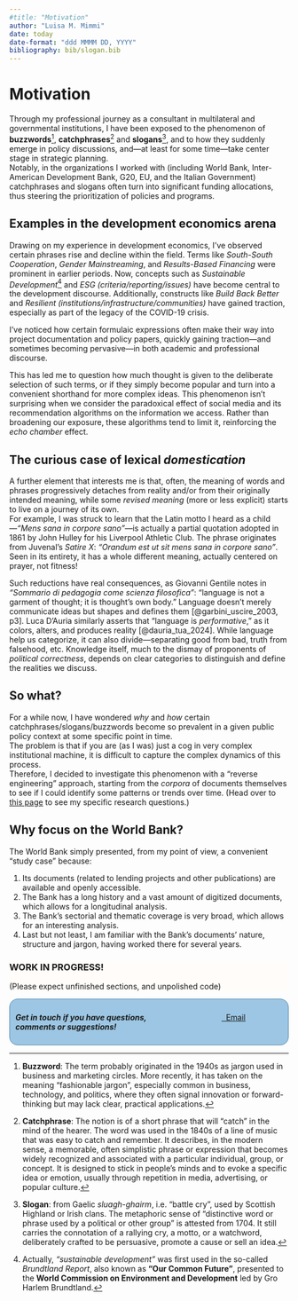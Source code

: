```yaml
---
#title: "Motivation"
author: "Luisa M. Mimmi"
date: today
date-format: "ddd MMMM DD, YYYY"
bibliography: bib/slogan.bib
---
```



# Motivation

Through my professional journey as a consultant in multilateral and governmental institutions, I have been exposed to the phenomenon of **buzzwords**[^1], **catchphrases**[^2] and **slogans**[^3], and to how they suddenly emerge in policy discussions, and—at least for some time—take center stage in strategic planning.\
Notably, in the organizations I worked with (including World Bank, Inter-American Development Bank, G20, EU, and the Italian Government) catchphrases and slogans often turn into significant funding allocations, thus steering the prioritization of policies and programs. 

[^1]: **Buzzword**: The term probably originated in the 1940s as jargon used in business and marketing circles. More recently, it has taken on the meaning "fashionable jargon", especially common in business, technology, and politics, where they often signal innovation or forward-thinking but may lack clear, practical applications.
[^2]: **Catchphrase**: The notion is of a short phrase that will "catch" in the mind of the hearer. The word was used in the 1840s of a line of music that was easy to catch and remember. It describes, in the modern sense, a memorable, often simplistic phrase or expression that becomes widely recognized and associated with a particular individual, group, or concept. It is designed to stick in people's minds and to evoke a specific idea or emotion, usually through repetition in media, advertising, or popular culture.
[^3]: **Slogan**: from Gaelic *sluagh-ghairm*, i.e. "battle cry", used by Scottish Highland or Irish clans. The metaphoric sense of "distinctive word or phrase used by a political or other group" is attested from 1704. It still carries the connotation of a rallying cry, a motto, or a watchword, deliberately crafted to be persuasive, promote a cause or sell an idea.  
 
## Examples in the development economics arena
Drawing on my experience in development economics, I’ve observed certain phrases rise and decline within the field. Terms like *South-South Cooperation*, *Gender Mainstreaming*, and *Results-Based Financing* were prominent in earlier periods. Now, concepts such as *Sustainable Development*[^4] and *ESG (criteria/reporting/issues)* have become central to the development discourse. Additionally, constructs like *Build Back Better* and *Resilient (institutions/infrastructure/communities)* have gained traction, especially as part of the legacy of the COVID-19 crisis.

I've noticed how certain formulaic expressions often make their way into project documentation and policy papers, quickly gaining traction—and sometimes becoming pervasive—in both academic and professional discourse.

This has led me to question how much thought is given to the deliberate selection of such terms, or if they simply become popular and turn into a convenient shorthand for more complex ideas. This phenomenon isn’t surprising when we consider the paradoxical effect of social media and its recommendation algorithms on the information we access. Rather than broadening our exposure, these algorithms tend to limit it, reinforcing the *echo chamber* effect.

[^4]: Actually, *"sustainable development"* was first used in the so-called *Brundtland Report*, also known as **“Our Common Future”**, presented to the **World Commission on Environment and Development** led by Gro Harlem Brundtland.
 
<!-- **OFFICIAL DEVELOPMENT AID** -->

<!-- -   Boost shared prosperity -->
<!-- -   MFD (Maximizing Finance for Development) -->
<!-- -   PforR (Program for Results) -->
<!-- -   RBF (Results-Based Financing)  -->
<!-- -   RBA (Results-Based Aid) -->
<!-- -   Evidence-based policy <!-- + Cash on Delivery Aid 
<!--  + Private sector engagement --> <!-- 
<!--  + Public-Private Partnerships (PPPs) --> 
<!--  + Blended finance -->

<!-- **INCLUSION** -->

<!-- -   South-South Cooperation -->
<!-- -   Gender Mainstreaming -->
<!-- -   Leave No One Behind -->
<!-- + Inclusive Growth --> 
<!-- + Focus on the "bottom billion" --> 
<!-- + End extreme poverty --> 
<!-- -   The Bottom Billion -->

<!-- **SUSTAINABILITY, ENVIRONMENT** -->

<!-- -   Sustainable Development -->
<!-- -   SDGs (Sustainable Development Goals) -->
<!-- -   ESG (Environmental, social, and governance) *criteria* -->
<!-- -   Mainstreaming climate action -->
<!-- -   3 zeros *(0 poverty, 0 net carbon emissions, 0 net loss of natural capital)* -->
<!-- -   GRID (Green, Resilient, and Inclusive Development) -->
<!-- -   Build Back Better <!-- + Green growth / Green economy --> 
<!-- + Blue Economy --> <!-- + Green, Digital, and Fair  --> 
<!-- + Green and grey infrastructure --> 
<!-- + Circular Economy --> 

## The curious case of lexical *domestication*

A further element that interests me is that, often, the meaning of words and phrases progressively detaches from reality and/or from their originally intended meaning, while some *revised meaning* (more or less explicit) starts to live on a journey of its own.\
For example, I was struck to learn that the Latin motto I heard as a child—*"Mens sana in corpore sano"*—is actually a partial quotation adopted in 1861 by John Hulley for his Liverpool Athletic Club. The phrase originates from Juvenal's *Satire X*: *"Orandum est ut sit mens sana in corpore sano"*. Seen in its entirety, it has a whole different meaning, actually centered on prayer, not fitness!

Such reductions have real consequences, as Giovanni Gentile notes in *"Sommario di pedagogia come scienza filosofica"*: "language is not a garment of thought; it is thought’s own body." Language doesn’t merely communicate ideas but shapes and defines them [@garbini_uscire_2003, p3]. <!-- La lingua non è veste del pensiero: è il suo corpo stesso. Possiamo avere pensieri oscuri e quindi una forma oscura; ma quello che è chiaro dentro è chiaro fuori, per la semplice ragione che il fuori è uguale al dentro.  (https://www.treccani.it/enciclopedia/sommario-di-pedagogia-come-scienza-filosofica_%28Croce-e-Gentile%29/) --> Luca D'Auria similarly asserts that "language is *performative*," as it colors, alters, and produces reality [@dauria_tua_2024]. While language help us categorize, it can also divide—separating good from bad, truth from falsehood, etc. Knowledge itself, much to the dismay of proponents of *political correctness*, depends on clear categories to distinguish and define the realities we discuss.

<!-- ## Issues of modern English -->

<!-- Below is the list of *red flags* detected in Orwell's "Politics and the English Language"[@orwell_politics_1946]: -->

<!-- -   **Dying metaphors**, or worn−out metaphors which have lost all evocative power and are merely used because they save people the trouble of inventing phrases for themselves. <!-- GGentile la prima e piu evidente originalita del genio e' la potenza plasmatrice che egli possiede di quel che si dice il materiale linguistico -->

<!-- -   **Operators, or verbal false limbs**, which save the trouble of picking out appropriate verbs and nouns, and at the same time pad each sentence with extra syllables which give it an appearance of symmetry. Characteristic phrases are: render inoperative, militate against, prove unacceptable, make contact with, be subjected to, give rise to, give grounds for, having the effect of, play a leading part (role) in, make itself felt, take effect, exhibit a tendency to, serve the purpose of, etc. -->

<!-- -   **Pretentious diction** (used to dress up simple statements and give an air of scientific impartiality to biased judgments), foreign words and expressions, jargon  -->

<!-- -   **Meaningless words**, as in certain kinds of writing, particularly in art criticism and literary criticism, where they not only do not point to any discoverable object, but are hardly even expected to do so by the reader (like romantic, plastic, values, human, dead, sentimental, natural, vitality), it is normal to come across long passages which are almost completely lacking in meaning. Many political words are similarly abused: The words democracy, socialism, freedom, patriotic, realistic, justice, have each of them several different meanings which cannot be reconciled with one another. ***Words of this kind are often used in a consciously dishonest way. That is, the person who uses them has his own private definition, but allows his hearer to think he means something quite different.*** -->

<!-- > Ma si possono riscontrare anche -->

<!-- > -->

<!-- > -   **statalismo** -->

<!-- > -   **burocraticismo** -->

<!-- > lo stesso linguaggio burocratico, che permea la scuola statale (impropriamente detta 'pubblica') italiana odierna, come diretta conseguenza dell'ideologia statalista presenta una forma che è «astratta, solenne, tecnicizzata, in funzione del prestigio e del potere che detiene il diffusore del messaggio. Da questa prassi consegue una sclerosi del pensiero che si sorregge sui trampoli di locuzioni fruste e cristallizzate. Ufficialità, reticenza e straniamento sono i caratteri che il messaggio assume nell'esercizio del potere. [@garbini_uscire_2003, p5] -->

## So what?

For a while now, I have wondered *why* and *how* certain catchphrases/slogans/buzzwords become so prevalent in a given public policy context at some specific point in time.\
The problem is that if you are (as I was) just a cog in very complex institutional machine, it is difficult to capture the complex dynamics of this process.\
Therefore, I decided to investigate this phenomenon with a "reverse engineering" approach, starting from the *corpora* of documents themselves to see if I could identify some patterns or trends over time. (Head over to [this page](https://lulliter.github.io/slogan/research/hypotheses.html#sec-RQ) to see my specific research questions.) 

## Why focus on the World Bank?

The World Bank simply presented, from my point of view, a convenient "study case" because:

1. Its documents (related to lending projects and other publications) are available and openly accessible.
2. The Bank has a long history and a vast amount of digitized documents, which allows for a longitudinal analysis.
3. The Bank's sectorial and thematic coverage is very broad, which allows for an interesting analysis.
4. Last but not least, I am familiar with the Bank's documents' nature, structure and jargon, having worked there for several years.


::: {.callout-warning collapse="true" style="background-color: #fffcf9;"}
### WORK IN PROGRESS!
(Please expect unfinished sections, and unpolished code)
:::

::: {.custom-border style="border: 1px solid #5b8bac; padding: 10px; border-radius: 15px; background-color: #9cc6e3;"}
:::: {.columns}

::: {.column width="70%"}
***Get in touch if you have questions, comments or suggestions!***
:::

::: {.column width="5%"}
::: 
::: {.column width="25%"}

<!-- bootstrap buttons  -->
<p> <a id="mail-link" href="mailto:lmm76@georgetown.edu"  class="btn btn-secondary"> <i class="fa fa-envelope"></i> &nbsp;&nbsp;Email</a></p>
:::
    
::::
:::

